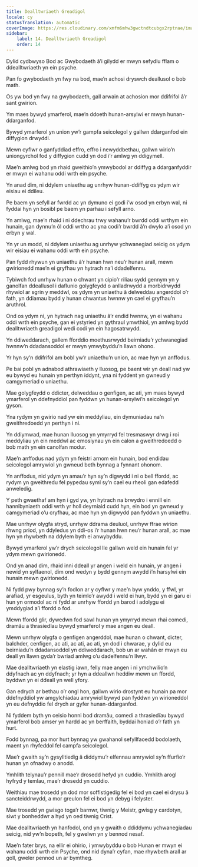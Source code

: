 ```yaml
---
title: Dealltwriaeth Greadigol
locale: cy
statusTranslation: automatic
coverImage: https://res.cloudinary.com/xmfm6mhw3gwctndtcubgx2rptnae/image/upload/v1741354419/small_cover_la_gran_rebelion_28716e29d2.webp
sidebar:
    label: 14. Dealltwriaeth Greadigol
    order: 14
---
```

Dylid cydbwyso Bod ac Gwybodaeth â’i gilydd er mwyn sefydlu fflam o ddealltwriaeth yn ein psyche.

Pan fo gwybodaeth yn fwy na bod, mae’n achosi dryswch deallusol o bob math.

Os yw bod yn fwy na gwybodaeth, gall arwain at achosion mor ddifrifol â’r sant gwirion.

Ym maes bywyd ymarferol, mae’n ddoeth hunan-arsylwi er mwyn hunan-ddarganfod.

Bywyd ymarferol yn union yw’r gampfa seicolegol y gallwn ddarganfod ein diffygion drwyddi.

Mewn cyflwr o ganfyddiad effro, effro i newyddbethau, gallwn wirio’n uniongyrchol fod y diffygion cudd yn dod i’r amlwg yn ddigymell.

Mae’n amlwg bod yn rhaid gweithio’n ymwybodol ar ddiffyg a ddarganfyddir er mwyn ei wahanu oddi wrth ein psyche.

Yn anad dim, ni ddylem uniaethu ag unrhyw hunan-ddiffyg os ydym wir eisiau ei ddileu.

Pe baem yn sefyll ar fwrdd ac yn dymuno ei godi i’w osod yn erbyn wal, ni fyddai hyn yn bosibl pe baem yn parhau i sefyll arno.

Yn amlwg, mae’n rhaid i ni ddechrau trwy wahanu’r bwrdd oddi wrthym ein hunain, gan dynnu’n ôl oddi wrtho ac yna codi’r bwrdd â’n dwylo a’i osod yn erbyn y wal.

Yn yr un modd, ni ddylem uniaethu ag unrhyw ychwanegiad seicig os ydym wir eisiau ei wahanu oddi wrth ein psyche.

Pan fydd rhywun yn uniaethu â’r hunan hwn neu’r hunan arall, mewn gwirionedd mae’n ei gryfhau yn hytrach na’i ddadelfennu.

Tybiwch fod unrhyw hunan o chwant yn cipio’r riliau sydd gennym yn y ganolfan ddeallusol i daflunio golygfeydd o anlladrwydd a morbidrwydd rhywiol ar sgrin y meddwl, os ydym yn uniaethu â delweddau angerddol o’r fath, yn ddiamau bydd y hunan chwantus hwnnw yn cael ei gryfhau’n aruthrol.

Ond os ydym ni, yn hytrach nag uniaethu â’r endid hwnnw, yn ei wahanu oddi wrth ein psyche, gan ei ystyried yn gythraul ymwthiol, yn amlwg bydd dealltwriaeth greadigol wedi codi yn ein hagosatrwydd.

Yn ddiweddarach, gallem fforddio moethusrwydd beirniadu’r ychwanegiad hwnnw’n ddadansoddol er mwyn ymwybyddu’n llawn ohono.

Yr hyn sy’n ddifrifol am bobl yw’r uniaethu’n union, ac mae hyn yn anffodus.

Pe bai pobl yn adnabod athrawiaeth y lluosog, pe baent wir yn deall nad yw eu bywyd eu hunain yn perthyn iddynt, yna ni fyddent yn gwneud y camgymeriad o uniaethu.

Mae golygfeydd o ddicter, delweddau o genfigen, ac ati, ym maes bywyd ymarferol yn ddefnyddiol pan fyddwn yn hunan-arsylwi’n seicolegol yn gyson.

Yna rydym yn gwirio nad yw ein meddyliau, ein dymuniadau na’n gweithredoedd yn perthyn i ni.

Yn ddiymwad, mae hunan lluosog yn ymyrryd fel tresmaswyr drwg i roi meddyliau yn ein meddwl ac emosiynau yn ein calon a gweithredoedd o bob math yn ein canolfan modur.

Mae’n anffodus nad ydym yn feistri arnom ein hunain, bod endidau seicolegol amrywiol yn gwneud beth bynnag a fynnant ohonom.

Yn anffodus, nid ydym yn amau’r hyn sy’n digwydd i ni o bell ffordd, ac rydym yn gweithredu fel pypedau syml sy’n cael eu rheoli gan edafedd anweledig.

Y peth gwaethaf am hyn i gyd yw, yn hytrach na brwydro i ennill ein hannibyniaeth oddi wrth yr holl deyrniaid cudd hyn, ein bod yn gwneud y camgymeriad o’u cryfhau, ac mae hyn yn digwydd pan fyddwn yn uniaethu.

Mae unrhyw olygfa stryd, unrhyw ddrama deuluol, unrhyw ffrae wirion rhwng priod, yn ddyledus yn ddi-os i’r hunan hwn neu’r hunan arall, ac mae hyn yn rhywbeth na ddylem byth ei anwybyddu.

Bywyd ymarferol yw’r drych seicolegol lle gallwn weld ein hunain fel yr ydym mewn gwirionedd.

Ond yn anad dim, rhaid inni ddeall yr angen i weld ein hunain, yr angen i newid yn sylfaenol, dim ond wedyn y bydd gennym awydd i’n harsylwi ein hunain mewn gwirionedd.

Ni fydd pwy bynnag sy’n fodlon ar y cyflwr y mae’n byw ynddo, y ffwl, yr arafiad, yr esgeulus, byth yn teimlo’r awydd i weld ei hun, bydd yn ei garu ei hun yn ormodol ac ni fydd ar unrhyw ffordd yn barod i adolygu ei ymddygiad a’i ffordd o fod.

Mewn ffordd glir, dywedwn fod sawl hunan yn ymyrryd mewn rhai comedi, dramâu a thrasiedïau bywyd ymarferol y mae angen eu deall.

Mewn unrhyw olygfa o genfigen angerddol, mae hunan o chwant, dicter, balchder, cenfigen, ac ati, ac ati, ac ati, yn dod i chwarae, y dylid eu beirniadu’n ddadansoddol yn ddiweddarach, bob un ar wahân er mwyn eu deall yn llawn gyda’r bwriad amlwg o’u dadelfennu’n llwyr.

Mae dealltwriaeth yn elastig iawn, felly mae angen i ni ymchwilio’n ddyfnach ac yn ddyfnach; yr hyn a ddeallwn heddiw mewn un ffordd, byddwn yn ei ddeall yn well yfory.

Gan edrych ar bethau o’r ongl hon, gallwn wirio drostynt eu hunain pa mor ddefnyddiol yw amgylchiadau amrywiol bywyd pan fyddwn yn wirioneddol yn eu defnyddio fel drych ar gyfer hunan-ddarganfod.

Ni fyddem byth yn ceisio honni bod dramâu, comedi a thrasiedïau bywyd ymarferol bob amser yn hardd ac yn berffaith, byddai honiad o’r fath yn hurt.

Fodd bynnag, pa mor hurt bynnag yw gwahanol sefyllfaoedd bodolaeth, maent yn rhyfeddol fel campfa seicolegol.

Mae’r gwaith sy’n gysylltiedig â diddymu’r elfennau amrywiol sy’n ffurfio’r hunan yn ofnadwy o anodd.

Ymhlith telynau’r pennill mae’r drosedd hefyd yn cuddio. Ymhlith arogl hyfryd y temlau, mae’r drosedd yn cuddio.

Weithiau mae trosedd yn dod mor soffistigedig fel ei bod yn cael ei drysu â sancteiddrwydd, a mor greulon fel ei bod yn debyg i felyster.

Mae trosedd yn gwisgo toga’r barnwr, tiwnig y Meistr, gwisg y cardotyn, siwt y bonheddwr a hyd yn oed tiwnig Crist.

Mae dealltwriaeth yn hanfodol, ond yn y gwaith o ddiddymu ychwanegiadau seicig, nid yw’n bopeth, fel y gwelwn yn y bennod nesaf.

Mae’n fater brys, na ellir ei ohirio, i ymwybyddu o bob Hunan er mwyn ei wahanu oddi wrth ein Psyche, ond nid dyna’r cyfan, mae rhywbeth arall ar goll, gweler pennod un ar bymtheg.

